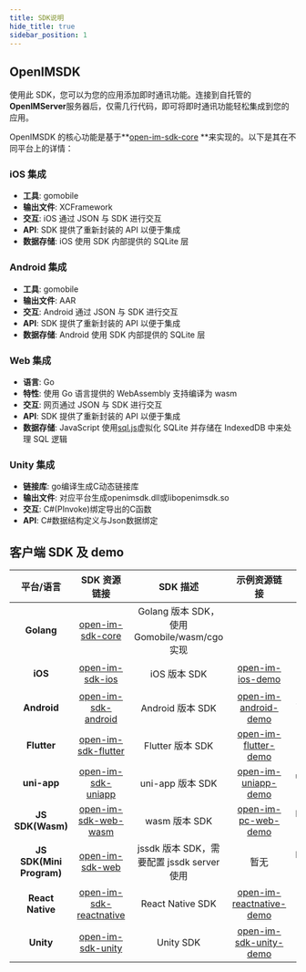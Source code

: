 ```yaml
---
title: SDK说明
hide_title: true
sidebar_position: 1
---
```


## OpenIMSDK

使用此 SDK，您可以为您的应用添加即时通讯功能。连接到自托管的**OpenIMServer**服务器后，仅需几行代码，即可将即时通讯功能轻松集成到您的应用。

OpenIMSDK 的核心功能是基于**[open-im-sdk-core](https://github.com/openimsdk/openim-sdk-core) **来实现的。以下是其在不同平台上的详情：

### iOS 集成

- **工具**: gomobile
- **输出文件**: XCFramework
- **交互**: iOS 通过 JSON 与 SDK 进行交互
- **API**: SDK 提供了重新封装的 API 以便于集成
- **数据存储**: iOS 使用 SDK 内部提供的 SQLite 层

### Android 集成

- **工具**: gomobile
- **输出文件**: AAR
- **交互**: Android 通过 JSON 与 SDK 进行交互
- **API**: SDK 提供了重新封装的 API 以便于集成
- **数据存储**: Android 使用 SDK 内部提供的 SQLite 层

### Web 集成

- **语言**: Go
- **特性**: 使用 Go 语言提供的 WebAssembly 支持编译为 wasm
- **交互**: 网页通过 JSON 与 SDK 进行交互
- **API**: SDK 提供了重新封装的 API 以便于集成
- **数据存储**: JavaScript 使用[sql.js](https://sql.js.org/)虚拟化 SQLite 并存储在 IndexedDB 中来处理 SQL 逻辑

### Unity 集成

- **链接库**: go编译生成C动态链接库
- **输出文件**: 对应平台生成openimsdk.dll或libopenimsdk.so
- **交互**: C#(PInvoke)绑定导出的C函数
- **API**: C#数据结构定义与Json数据绑定

## 客户端 SDK 及 demo

|        平台/语言         |                                  SDK 资源链接                                   |                   SDK 描述                   |                                   示例资源链接                                   |       描述        |
| :----------------------: | :-----------------------------------------------------------------------------: | :------------------------------------------: | :------------------------------------------------------------------------------: | :---------------: |
|        **Golang**        |        [open-im-sdk-core](https://github.com/openimsdk/openim-sdk-core)        | Golang 版本 SDK，使用 Gomobile/wasm/cgo 实现 |                                                                                  |                   |
|         **iOS**          |         [open-im-sdk-ios](https://github.com/openimsdk/open-im-sdk-ios)         |                 iOS 版本 SDK                 |        [open-im-ios-demo](https://github.com/openimsdk/open-im-ios-demo)         |     iOS 示例      |
|       **Android**        |     [open-im-sdk-android](https://github.com/openimsdk/open-im-sdk-android)     |               Android 版本 SDK               |    [open-im-android-demo](https://github.com/openimsdk/open-im-android-demo)     |   Android 示例    |
|       **Flutter**        |     [open-im-sdk-flutter](https://github.com/openimsdk/open-im-sdk-flutter)     |               Flutter 版本 SDK               |    [open-im-flutter-demo](https://github.com/openimsdk/open-im-flutter-demo)     |   Flutter 示例    |
|       **uni-app**        |      [open-im-sdk-uniapp](https://github.com/openimsdk/open-im-sdk-uniapp)      |               uni-app 版本 SDK               |     [open-im-uniapp-demo](https://github.com/openimsdk/open-im-uniapp-demo)      |   uni-app 示例    |
|     **JS SDK(Wasm)**     |    [open-im-sdk-web-wasm](https://github.com/openimsdk/open-im-sdk-web-wasm)    |                wasm 版本 SDK                 |     [open-im-pc-web-demo](https://github.com/openimsdk/openim-electron-demo)     |   Electron 示例   |
| **JS SDK(Mini Program)** |         [open-im-sdk-web](https://github.com/openimsdk/open-im-sdk-web)         |  jssdk 版本 SDK，需要配置 jssdk server 使用   |                                       暂无                                       |   Electron 示例   |
|     **React Native**     | [open-im-sdk-reactnative](https://github.com/openimsdk/open-im-sdk-reactnative) |               React Native SDK              | [open-im-reactnative-demo](https://github.com/openimsdk/openim-reactnative-demo) | React Native 示例 |
|     **Unity**            | [open-im-sdk-unity](https://github.com/openimsdk/open-im-sdk-unity.git)       |               Unity SDK                      | [open-im-sdk-unity-demo](https://github.com/openimsdk/open-im-unity-demo.git)    | Unity 示例 |
